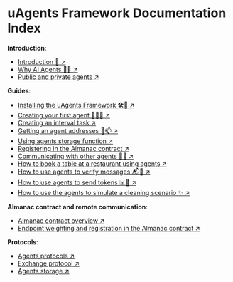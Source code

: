 # uAgents Framework Documentation Index

**Introduction**:

- [Introduction 🚀 ↗️](/concepts/agents/agents)
- [Why AI Agents 🤔💡 ↗️](/concepts/agents/rationale)
- [Public and private agents ↗️](/concepts/agents/public-private-agents)

**Guides**:

- [Installing the uAgents Framework 🛠️📲 ↗️](/guides/agents/installing-uagent)
- [Creating your first agent 🤖🧑‍💻 ↗️](/guides/agents/create-a-uagent)
- [Creating an interval task ↗️](/guides/agents/interval-task)
- [Getting an agent addresses 🤖📫 ↗️](/guides/agents/getting-uagent-address)
- [Using agents storage function ↗️](/guides/agents/storage-function)
- [Registering in the Almanac contract ↗️](/guides/agents/register-in-almanac)
- [Communicating with other agents 📱🤖 ↗️](/guides/agents/communicating-with-other-agents)
- [How to book a table at a restaurant using agents ↗️](/guides/agents/booking-demo)
- [How to use agents to verify messages 📬🔐 ↗️](/guides/agents/message-verification)
- [How to use agents to send tokens 📊💸 ↗️](/guides/agents/send-tokens)
- [How to use the agents to simulate a cleaning scenario ✨ ↗️](/guides/agents/cleaning-demo)

**Almanac contract and remote communication**:

- [Almanac contract overview ↗️](/references/contracts/uagents-almanac/almanac-overview)
- [Endpoint weighting and registration in the Almanac contract ↗️](/references/contracts/uagents-almanac/endpoints)

**Protocols**:

- [Agents protocols ↗️](/references/uagents/uagents-protocols/agent-protocols)
- [Exchange protocol ↗️](/references/uagents/uagents-protocols/exchange-protocol)
- [Agents storage ↗️](/references/uagents/uagents-protocols/storage)
